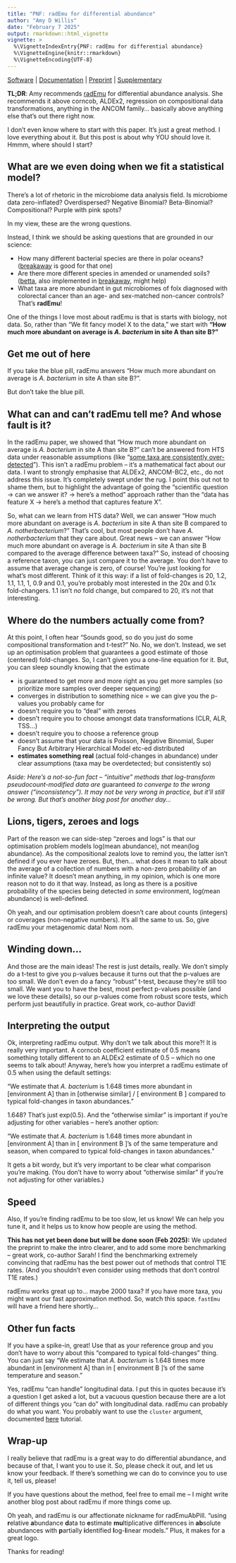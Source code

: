 ```yaml
---
title: "PNF: radEmu for differential abundance"
author: "Amy D Willis"
date: "February 7 2025"
output: rmarkdown::html_vignette
vignette: >
  %\VignetteIndexEntry{PNF: radEmu for differential abundance}
  %\VignetteEngine{knitr::rmarkdown}
  %\VignetteEncoding{UTF-8}
---
```



[Software](https://github.com/statdivlab/radEmu/) | [Documentation](https://statdivlab.github.io/radEmu/) | [Preprint](https://arxiv.org/abs/2402.05231) |
[Supplementary](https://github.com/statdivlab/radEmu_supplementary)

**TL;DR**: Amy recommends [radEmu](https://github.com/statdivlab/radEmu/) for differential abundance analysis. She recommends it above corncob, ALDEx2, regression on compositional data transformations, anything in the ANCOM family... basically above anything else that's out there right now. 

I don't even know where to start with this paper. It's just a great method. I love  everything about it. But this post is about why YOU should love it. Hmmm, where should I start?

## What are we even doing when we fit a statistical model?

There's a lot of rhetoric in the microbiome data analysis field. Is microbiome data zero-inflated? Overdispersed? Negative Binomial? Beta-Binomial? Compositional? Purple with pink spots? 

In my view, these are the wrong questions. 

Instead, I think we should be asking questions that are grounded in our science:

- How many different bacterial species are there in polar oceans? ([breakaway](https://github.com/adw96/breakaway) is good for that one)
- Are there more different species in amended or unamended soils? ([betta](https://academic.oup.com/jrsssc/article/66/5/963/7058270), also implemented in [breakaway](https://github.com/adw96/breakaway), might help)
- What taxa are more abundant in gut microbiomes of folx diagnosed with colorectal cancer than an age- and sex-matched non-cancer controls? That's **radEmu**!

One of the things I love most about radEmu is that is starts with biology, not data. So, rather than "We fit fancy model X to the data," we start with **"How much more abundant on average is *A. bacterium* in site A than site B?"**

## Get me out of here

If you take the blue pill, radEmu answers "How much more abundant on average is *A. bacterium* in site A than site B?". 

But don't take the blue pill. 

## What can and can't radEmu tell me? And whose fault is it?

In the radEmu paper, we showed that "How much more abundant on average is *A. bacterium* in site A than site B?" can't be answered from HTS data under reasonable assumptions (like "[some taxa are consistently over-detected](https://elifesciences.org/articles/46923)"). This isn't a radEmu problem -- it's a mathematical fact about our data. I want to strongly emphasise that ALDEx2, ANCOM-BC2, etc., do not address this issue. It's completely swept under the rug. I point this out not to shame them, but to highlight the advantage of going the "scientific question $\rightarrow$ can we answer it? $\rightarrow$ here's a method" approach rather than the "data has feature X $\rightarrow$ here's a method that captures feature X". 

So, what can we learn from HTS data? Well, we can answer "How much more abundant on average is *A. bacterium* in site A than site B compared to *A. notherbacterium*?" That's cool, but most people don't have *A. notherbacterium* that they care about. Great news -- we can answer "How much more abundant on average is *A. bacterium* in site A than site B compared to the average difference between taxa?" So, instead of choosing a reference taxon, you can just compare it to the average. You don't have to assume that average change is zero, of course! You're just looking for what's most different. Think of it this way: if a list of fold-changes is 20, 1.2, 1.1, 1.1, 1, 0.9 and 0.1, you're probably most interested in the 20x and 0.1x fold-changers. 1.1 isn't *no* fold change, but compared to 20, it's not that interesting.  

## Where do the numbers actually come from?

At this point, I often hear "Sounds good, so do you just do some compositional transformation and t-test?" No. No, we don't. Instead, we set up an optimisation problem that guarantees a good estimate of those (centered) fold-changes. So, I can't given you a one-line equation for it. But, you can sleep soundly knowing that the estimate 

- is guaranteed to get more and more right as you get more samples (so prioritize more samples over deeper sequencing)
- converges in distribution to something nice = we can give you the p-values you probably came for
- doesn't require you to "deal" with zeroes 
- doesn't require you to choose amongst data transformations (CLR, ALR, TSS...)
- doesn't require you to choose a reference group 
- doesn't assume that your data is Poisson, Negative Binomial, Super Fancy But Arbitrary Hierarchical Model etc-ed distributed 
- **estimates something real** (actual fold-changes in abundance) under clear assumptions (taxa may be overdetected; but consistently so)

*Aside: Here's a not-so-fun fact -- "intuitive" methods that log-transform pseudocount-modified data are* guaranteed *to converge to the wrong answer ("inconsistency"). It may not be very wrong in practice, but it'll still be wrong. But that's another blog post for another day...*

## Lions, tigers, zeroes and logs

Part of the reason we can side-step "zeroes and logs" is that our optimisation problem  models log(mean abundance), not mean(log abundance). As the compositional zealots love to remind you, the latter isn't defined if you ever have zeroes. But, then... what does it mean to talk about the average of a collection of numbers with a non-zero probability of an infinite value? It doesn't mean anything, in my opinion, which is one more reason not to do it that way. Instead, as long as there is a positive probability of the species being detected in *some* environment, log(mean abundance) is well-defined. 

Oh yeah, and our optimisation problem doesn't care about counts (integers) or coverages (non-negative numbers). It's all the same to us. So, give radEmu your metagenomic data! Nom nom. 

## Winding down...

And those are the main ideas! The rest is just details, really. We don't simply do a t-test to give you p-values because it turns out that the p-values are too small. We don't even do a fancy "robust" t-test, because they're still too small. We want you to have the best, most perfect p-values possible (and we love these details), so our p-values come from robust score tests, which perform just beautifully in practice. Great work, co-author David! 

## Interpreting the output

Ok, interpreting radEmu output. Why don't we talk about this more?! It is really very important. A corncob coefficient estimate of 0.5 means something totally different to an ALDEx2 estimate of 0.5 -- which no one seems to talk about! Anyway, here's how you interpret a radEmu estimate of 0.5 when using the default settings:

"We estimate that *A. bacterium* is 1.648 times more abundant in [environment A] than in [otherwise similar] / [ environment B ] compared to typical fold-changes in taxon abundances."

1.648? That's just exp(0.5). And the "otherwise similar" is important if you're adjusting for other variables -- here's another option:

"We estimate that *A. bacterium* is 1.648 times more abundant in [environment A] than in [ environment B ]'s of the same temperature and season, when compared to typical fold-changes in taxon abundances."

It gets a bit wordy, but it's very important to be clear what comparison you're making. (You don't have to worry about "otherwise similar" if you're not adjusting for other variables.)

## Speed 

Also, If you're finding radEmu to be too slow, let us know! We can help you tune it, and it helps us to know how people are using the method. 

**This has not yet been done but will be done soon (Feb 2025):** We updated the preprint to make the intro clearer, and to add some more benchmarking -- great work, co-author Sarah! I find the benchmarking extremely convincing that radEmu has the best power out of methods that control T1E rates. (And you shouldn't even consider using methods that don't control T1E rates.)

radEmu works great up to... maybe 2000 taxa? If you have more taxa, you might want our fast approximation method. So, watch this space. `fastEmu` will have a friend here shortly... 

## Other fun facts

If you have a spike-in, great! Use that as your reference group and you don't have to worry about this "compared to typical fold-changes" thing. You can just say "We estimate that *A. bacterium* is 1.648 times more abundant in [environment A] than in [ environment B ]'s of the same temperature and season." 

Yes, radEmu "can handle" longitudinal data. I put this in quotes because it's a question I get asked a lot, but a vacuous question because there are a lot of different things you "can do" with longitudinal data. radEmu can probably do what you want. You probably want to use the `cluster` argument, documented  [here](https://statdivlab.github.io/radEmu/articles/radEmu_clustered_data.html) tutorial. 

## Wrap-up

I really believe that radEmu is a great way to do differential abundance, and because of that, I want you to use it. So, please check it out, and let us know your feedback. If there's something we can do to convince you to use it, tell us, please! 

If you have questions about the method, feel free to email me -- I might write another blog post about radEmu if more things come up. 

Oh yeah, and radEmu is our affectionate nickname for radEmuAbPill. "using **r**elative **a**bundance **d**ata to **e**stimate **mu**ltiplicative differences in **ab**solute abundances with **p**artially **i**dentified **l**og-**l**inear models." Plus, it makes for a great logo. 

Thanks for reading! 
